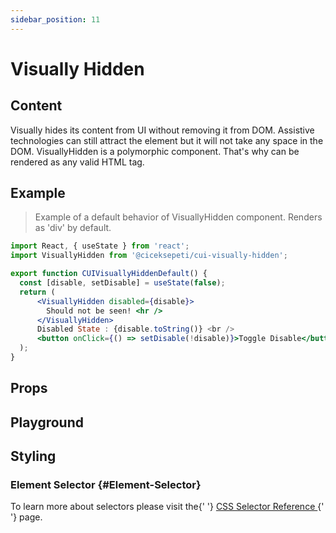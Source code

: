 ```yaml
---
sidebar_position: 11
---
```





# Visually Hidden

<HeaderTableContainer data={visuallyhidden} />

## Content

<InfoContainer>
  Visually hides its content from UI without removing it from DOM. Assistive technologies can still attract the element but it will not take any space in the DOM. VisuallyHidden is a polymorphic component. That's why can be rendered as any valid HTML tag.
</InfoContainer>

## Example

> Example of a default behavior of VisuallyHidden component. Renders as 'div' by default.

```jsx
import React, { useState } from 'react';
import VisuallyHidden from '@ciceksepeti/cui-visually-hidden';

export function CUIVisuallyHiddenDefault() {
  const [disable, setDisable] = useState(false);
  return (
      <VisuallyHidden disabled={disable}>
        Should not be seen! <hr />
      </VisuallyHidden>
      Disabled State : {disable.toString()} <br />
      <button onClick={() => setDisable(!disable)}>Toggle Disable</button>
  );
}

```

<CUIVisuallyHiddenDefault />

## Props

<PropTable tableData={visuallyhidden.visuallyHiddenProps} />

## Playground

<Playground urls={visuallyhidden.sandboxUrls} />

## Styling

### Element Selector {#Element-Selector}

<AdmonitionContainer type="tip">
  To learn more about selectors please visit the{' '}
  <a href="https://www.w3schools.com/cssref/css_selectors.asp">
    CSS Selector Reference
  </a>{' '}
  page.
</AdmonitionContainer>

<StylingTable tableData={visuallyhidden.visuallyhiddenStylingTable} />
